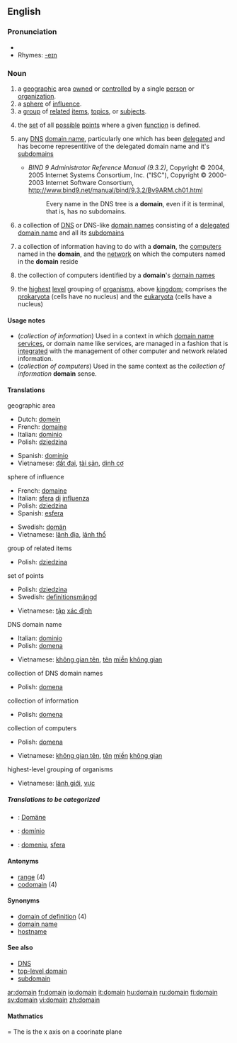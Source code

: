 ==English==

{{rank|looks|running|garden|887|domain|touch|higher|military}}

===Pronunciation===
*{{audio|en-us-domain.ogg|Audio (US)}}
*Rhymes: [[Rhymes:English:-eɪn|-eɪn]]

===Noun===
{{en-noun}}

# a [[geographic]] area [[own]]ed or [[controlled]] by a single [[person]] or [[organization]].
# a [[sphere]] of [[influence]].
# a [[group]] of [[related]] [[item]]s, [[topic]]s, or [[subject]]s.
# {{math}} the [[set]] of all [[possible]] [[point]]s where a given [[function]] is defined.
# {{cattag|computing|Internet}} any [[Domain Name System|DNS]] [[domain name]], particularly one which has been [[delegate|delegated]] and has become representitive of the delegated domain name and it's [[subdomain|subdomains]]
#*''BIND 9 Administrator Reference Manual (9.3.2)'', Copyright © 2004, 2005 Internet Systems Consortium, Inc. ("ISC"), Copyright © 2000-2003 Internet Software Consortium, http://www.bind9.net/manual/bind/9.3.2/Bv9ARM.ch01.html
#*:Every name in the DNS tree is a '''domain''', even if it is terminal, that is, has no subdomains.
# {{cattag|computing|internet}} a collection of [[Domain Name System|DNS]] or DNS-like [[domain name|domain names]] consisting of a [[delegate|delegated]] [[domain name]] and all its [[subdomain|subdomains]]
# {{computing}} a collection of information having to do with a '''domain''', the [[computer|computers]] named in the '''domain''', and the [[network]] on which the computers named in the '''domain''' reside
# {{computing}} the collection of computers identified by a '''domain''''s [[domain name|domain names]]
#{{taxonomy}} the [[highest]] [[level]] grouping of [[organism]]s, above [[kingdom]]; comprises the [[prokaryota]] (cells have no nucleus) and the [[eukaryota]] (cells have a nucleus)

==== Usage notes ====
* (''collection of information'') Used in a context in which [[domain name services]], or domain name like services, are managed in a fashion that is [[integrated]] with the management of other computer and network related information.
* (''collection of computers'') Used in the same context as the ''collection of information'' '''domain''' sense.

==== Translations ====
;geographic area
{{top}}
*Dutch: [[domein]] {{n}}
*French: [[domaine]] {{f}}
*Italian: [[dominio]] {{m}}
*Polish: [[dziedzina]] {{f}}
{{mid}}
*Spanish: [[dominio]] {{m}}
*Vietnamese: [[đất đai]], [[tài sản]], [[dinh cơ]]
{{bottom}}

;sphere of influence
{{top}}
*French: [[domaine]] {{f}}
*Italian: [[sfera]] [[di]] [[influenza]] {{f}}
*Polish: [[dziedzina]] {{f}}
*Spanish: [[esfera]] {{f}}
{{mid}}
*Swedish: [[domän]] {{c}}
*Vietnamese: [[lãnh địa]], [[lãnh thổ]]
{{bottom}}

;group of related items
{{top}}
{{mid}}
*Polish: [[dziedzina]] {{f}}
{{bottom}}

;set of points
{{top}}
*Polish: [[dziedzina]] {{f}}
*Swedish: [[definitionsmängd]] {{c}}
{{mid}}
*Vietnamese: [[tập]] [[xác định]]
{{bottom}}

;DNS domain name
{{top}}
*Italian: [[dominio]] {{m}}
*Polish: [[domena]] {{f}}
{{mid}}
*Vietnamese: [[không gian tên]], [[tên]] [[miền]] [[không gian]]
{{bottom}}

;collection of DNS domain names
{{top}}
*Polish: [[domena]] {{f}}
{{mid}}
{{bottom}}

;collection of information
{{top}}
*Polish: [[domena]] {{f}}
{{mid}}
{{bottom}}

;collection of computers
{{top}}
*Polish: [[domena]] {{f}}
{{mid}}
*Vietnamese: [[không gian tên]], [[tên]] [[miền]] [[không gian]]
{{bottom}}

;highest-level grouping of organisms
{{top}}
{{mid}}
*Vietnamese: [[lãnh giới]], [[vực]]
{{bottom}}

=====Translations to be categorized=====
{{checktrans}}
<!--Remove this section once all of the translations below have been moved into the tables above.-->
*{{ttbc|German}}: [[Domäne]] {{f}}
*{{ttbc|Portuguese}}: [[domínio]] {{m}}
*{{ttbc|Romanian}}: [[domeniu]], [[sfera]]

==== Antonyms ====
*[[range]] (4)
*[[codomain]] (4)

==== Synonyms ====
*[[domain of definition]] (4)
*[[domain name]]
*[[hostname]]

====See also====
* [[DNS]]
* [[top-level domain]]
* [[subdomain]]

[[ar:domain]]
[[fr:domain]]
[[io:domain]]
[[it:domain]]
[[hu:domain]]
[[ru:domain]]
[[fi:domain]]
[[sv:domain]]
[[vi:domain]]
[[zh:domain]]
====Mathmatics=====
The is the x axis on a coorinate plane